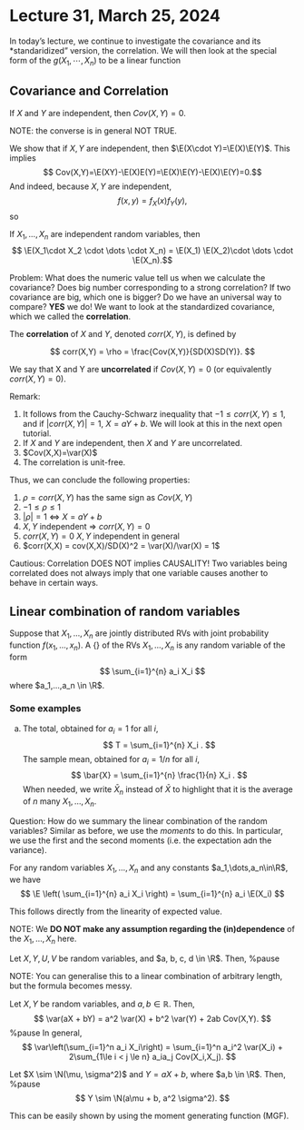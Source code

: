 # Lecture 31, March 25, 2024

In today's lecture, we continue to investigate the covariance and its *standaridized" version, the correlation. We will then look at the special form of the $g(X_1,\cdots,X_n)$ to be a linear function


## Covariance and Correlation

::: {.theorem name="Independence implies uncorrelated"}
If $X$ and $Y$ are independent, then $Cov(X,Y)=0$.
:::

NOTE: the converse is in general NOT TRUE.

::: {.proof}
We show that if $X,Y$ are independent, then $\E(X\cdot Y)=\E(X)\E(Y)$. This implies
$$ Cov(X,Y)=\E(XY)-\E(X)E(Y)=\E(X)\E(Y)-\E(X)\E(Y)=0.$$
And indeed, because $X,Y$ are independent, 
$$ f(x,y)=f_X(x)f_Y(y),$$
so
\begin{align*}
\E(XY)&=\sum_x \sum_y x\cdot y \cdot f(x,y)\\
&= \sum_x \sum_y x\cdot y \cdot f_X(x)f_Y(y)\\
&= \sum_x x \cdot f_X(x) \sum_y y \cdot f_Y(y)\\
&= \E(X) \E(Y)
\end{align*}
:::

::: {.corollary}
If $X_1,\dots,X_n$ are independent random variables, then 
$$ \E(X_1\cdot X_2 \cdot \dots \cdot X_n) = \E(X_1) \E(X_2)\cdot \dots \cdot \E(X_n).$$
:::

Problem: What does the numeric value tell us when we calculate the covariance? Does big number corresponding to a strong correlation? If two covariance are big, which one is bigger? Do we have an universal way to compare? **YES** we do! We want to look at the standardized covariance, which we called the **correlation**.


::: {.definition name="Correlation"}
The **correlation** of $X$ and $Y$, denoted $corr(X,Y)$, is defined by

$$
corr(X,Y) = \rho = \frac{Cov(X,Y)}{SD(X)SD(Y)}.
$$

We say that X and Y are **uncorrelated** if $Cov(X,Y) = 0$ (or equivalently $corr(X,Y)=0$).
:::

Remark:

1.  It follows from the Cauchy-Schwarz inequality that $-1 \le corr(X,Y) \le 1$, and if $|corr(X,Y)|=1$, $X=aY+b$. We will look at this in the next open tutorial. 
2. If $X$ and $Y$ are independent, then $X$ and $Y$ are
uncorrelated.
3. $Cov(X,X)=\var(X)$
4. The correlation is unit-free.

Thus, we can conclude the following properties:

1. $\rho = corr(X,Y)$ has the same sign as $Cov(X,Y)$
2. $-1 \leq \rho \leq 1$
3. $|\rho| = 1 \ \Leftrightarrow \ X = aY + b$ 
4. $X,Y$ independent $\Rightarrow$ $corr(X,Y) = 0$
5. $corr(X,Y)=0$ \red{$\not\Rightarrow$} $X,Y$ independent in general
6. $corr(X,X) = cov(X,X)/SD(X)^2 = \var(X)/\var(X) = 1$

Cautious: Correlation DOES NOT implies CAUSALITY! Two variables being correlated does not always imply that one variable causes another to behave in certain ways.

## Linear combination of random variables

::: {.defintion name="Linear combination of random variables"}
Suppose that $X_1,...,X_n$ are jointly distributed RVs with joint probability function $f(x_1,...,x_n)$. A {\bf linear combination} of the RVs $X_1,...,X_n$ is any random variable of the form
$$
\sum_{i=1}^{n} a_i X_i
$$
where $a_1,...,a_n \in \R$. 
:::

### Some examples

a. The total, obtained for $a_i=1$ for all $i$, 
$$
  T = \sum_{i=1}^{n} X_i .
$$
The sample mean, obtained for $a_i=1/n$ for all $i$, 
$$
  \bar{X} = \sum_{i=1}^{n} \frac{1}{n} X_i .
$$
  When needed, we write $\bar{X}_n$ instead of $\bar{X}$ to highlight that it is the average of $n$ many $X_1,\dots,X_n$. 

Question: How do we summary the linear combination of the random variables? Similar as before, we use the *moments* to do this. In particular, we use the first and the second moments (i.e. the expectation adn the variance).

::: {.theorem name="Expected Value of a Linear Combination"}
For any random variables $X_1,\dots,X_n$ and any constants $a_1,\dots,a_n\in\R$, we have 
$$
\E \left( \sum_{i=1}^{n} a_i X_i  \right) = \sum_{i=1}^{n} a_i \E(X_i)
$$
:::
This follows directly from the linearity of expected value.

NOTE: We **DO NOT make any assumption regarding the (in)dependence** of the $X_1,\dots,X_n$ here.


::: {.theorem name="Bilinearity of $Cov$"}
Let $X, Y, U, V$ be random variables, and $a, b, c, d \in \R$. Then,
%pause
\begin{align*}
    &Cov(aX + bY, cU + dV)\\ 
    &= acCov(X,U) + adCov(X,V) + bcCov(Y,U) + bdCov(Y,V)
\end{align*}
:::

NOTE: You can generalise this to a linear combination of arbitrary length, but the formula becomes messy.

::: {.theorem name="Variance of a linear combination"}
Let $X,Y$ be random variables, and $a,b \in \mathbb{R}$. Then,
$$
\var(aX + bY) = a^2 \var(X) + b^2 \var(Y) + 2ab Cov(X,Y).
$$
%pause
In general,
$$
\var\left(\sum_{i=1}^n a_i X_i\right) 
= \sum_{i=1}^n a_i^2 \var(X_i) + 2\sum_{1\le i < j \le n} a_ia_j Cov(X_i,X_j).
$$
:::

::: {.theorem name="linear function of a normal $X$ is still normal"}
Let $X \sim \N(\mu, \sigma^2)$ and $Y = aX + b$, where $a,b \in \R$. Then,
%pause
$$
Y \sim \N(a\mu + b, a^2 \sigma^2).
$$
:::

::: {.proof}
This can be easily shown by using the moment generating function (MGF).
:::